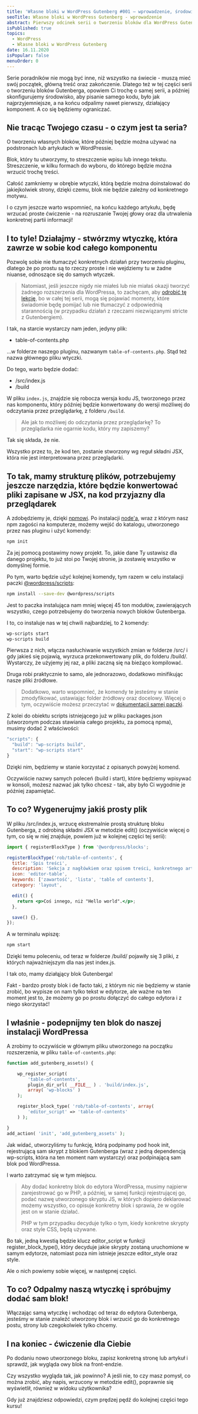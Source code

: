 ```yaml
---
title: 'Własne bloki w WordPress Gutenberg #001 – wprowadzenie, środowisko i pierwszy blok'
seoTitle: Własne bloki w WordPress Gutenberg - wprowadzenie
abstract: Pierwszy odcinek serii o tworzeniu bloków dla WordPress Gutenberga, w którym skonfigurujemy środowisko i stworzymy pierwszy prosty blok.
isPublished: true
topics:
  - WordPress
  - Własne bloki w WordPress Gutenberg
date: 16.11.2020
isPopular: false
menuOrder: 0
---
```


Serie poradników nie mogą być inne, niż wszystko na świecie - muszą mieć swój początek, główną treść oraz zakończenie. Dlatego też w tej części serii o tworzeniu bloków Gutenberga, opowiem Ci trochę o samej serii, a później skonfigurujemy środowisko, aby pisanie samego kodu, było jak najprzyjemniejsze, a na końcu odpalimy nawet pierwszy, działający komponent. A co się będziemy ograniczać.

## Nie tracąc Twojego czasu - o czym jest ta seria?

O tworzeniu własnych bloków, które później będzie można używać na podstronach lub artykułach w WordPressie.

Blok, który tu utworzymy, to streszczenie wpisu lub innego tekstu. Streszczenie, w kilku formach do wyboru, do którego będzie można wrzucić trochę treści.


<VideoInterlude
  id="kS9AEiklL64"
  title="Własne bloki w WordPress Gutenberg #001 - wprowadzenie, środowisko i pierwszy blok"
/>

Całość zamkniemy w obrębie wtyczki, którą będzie można doinstalować do jakiejkolwiek strony, dzięki czemu, blok nie będzie zależny od konkretnego motywu.

I o czym jeszcze warto wspomnieć, na końcu każdego artykułu, będę wrzucać proste ćwiczenie - na rozruszanie Twojej głowy oraz dla utrwalenia konkretnej partii informacji!

## I to tyle! Działajmy - stwórzmy wtyczkę, która zawrze w sobie kod całego komponentu

Pozwolę sobie nie tłumaczyć konkretnych działań przy tworzeniu pluginu, dlatego że po prostu są to rzeczy proste i nie wejdziemy tu w żadne niuanse, odnoszące się do samych wtyczek.

> Natomiast, jeśli jeszcze nigdy nie miałeś lub nie miałaś okazji tworzyć żadnego rozszerzenia dla WordPressa, to zachęcam, aby [odrobić tę lekcję](https://developer.wordpress.org/plugins/intro/), bo w całej tej serii, mogą się pojawiać momenty, które świadomie będę pomijać lub nie tłumaczyć z odpowiednią starannością (w przypadku działań z rzeczami niezwiązanymi stricte z Gutenbergiem).

I tak, na starcie wystarczy nam jeden, jedyny plik:

- table-of-contents.php

...w folderze naszego pluginu, nazwanym `table-of-contents.php`. Stąd też nazwa głównego pliku wtyczki.

Do tego, warto będzie dodać:

- /src/index.js
- /build

W pliku `index.js`, znajdzie się robocza wersja kodu JS, tworzonego przez nas komponentu, który później będzie konwertowany do wersji możliwej do odczytania przez przeglądarkę, z folderu `/build`.

> Ale jak to możliwej do odczytania przez przeglądarkę? To przeglądarka nie ogarnie kodu, który my zapiszemy?

Tak się składa, że nie.

Wszystko przez to, że kod ten, zostanie stworzony wg reguł składni JSX, która nie jest interpretowana przez przeglądarki.

## To tak, mamy strukturę plików, potrzebujemy jeszcze narzędzia, które będzie konwertować pliki zapisane w JSX, na kod przyjazny dla przeglądarek

A zdobędziemy je, dzięki [npmowi](https://www.npmjs.com/). Po instalacji [node'a](https://nodejs.org/en/), wraz z którym nasz npm zagości na komputerze, możemy wejść do katalogu, utworzonego przez nas pluginu i użyć komendy:

```bash
npm init
```

Za jej pomocą postawimy nowy projekt. To, jakie dane Ty ustawisz dla danego projektu, to już stoi po Twojej stronie, ja zostawię wszystko w domyślnej formie.

Po tym, warto będzie użyć kolejnej komendy, tym razem w celu instalacji paczki [@wordpress/scripts](https://www.npmjs.com/package/@wordpress/scripts):

```bash
npm install --save-dev @wordpress/scripts
```

Jest to paczka instalująca nam mniej więcej 45 ton modułów, zawierających wszystko, czego potrzebujemy do tworzenia nowych bloków Gutenberga.

I to, co instaluje nas w tej chwili najbardziej, to 2 komendy:

```bash
wp-scripts start
wp-scripts build
```

Pierwsza z nich, włącza nasłuchiwanie wszystkich zmian w folderze /src/ i gdy jakieś się pojawią, wyrzuca przekonwertowany plik, do folderu /build/. Wystarczy, że użyjemy jej raz, a pliki zaczną się na bieżąco kompilować.

Druga robi praktycznie to samo, ale jednorazowo, dodatkowo minifikując nasze pliki źródłowe.

> Dodatkowo, warto wspomnieć, że komendy te jesteśmy w stanie zmodyfikować, ustawiając folder źródłowy oraz docelowy. Więcej o tym, oczywiście możesz przeczytać w [dokumentacji samej paczki](https://www.npmjs.com/package/@wordpress/scripts).

Z kolei do obiektu scripts istniejącego już w pliku packages.json (utworzonym podczas stawiania całego projektu, za pomocą npma), musimy dodać 2 właściwości:

```jsx
"scripts": {
  "build": "wp-scripts build",
  "start": "wp-scripts start"
}
```

Dzięki nim, będziemy w stanie korzystać z opisanych powyżej komend.

Oczywiście nazwy samych poleceń (build i start), które będziemy wpisywać w konsoli, możesz nazwać jak tylko chcesz - tak, aby było Ci wygodnie je później zapamiętać.

## To co? Wygenerujmy jakiś prosty plik

W pliku /src/index.js, wrzucę ekstremalnie prostą strukturę bloku Gutenberga, z odrobiną składni JSX w metodzie edit() (oczywiście więcej o tym, co się w niej znajduje, powiem już w kolejnej części tej serii):

```jsx
import { registerBlockType } from '@wordpress/blocks';

registerBlockType('rob/table-of-contents', {
  title: 'Spis treści',
  description: 'Sekcja z nagłówkiem oraz spisem treści, konkretnego artykułu',
  icon: 'editor-table',
  keywords: ['zawartość', 'lista', 'table of contents'],
  category: 'layout',

  edit() {
    return <p>Coś innego, niż "Hello world".</p>;
  },

  save() {},
});
```

A w terminalu wpiszę:

```bash
npm start
```

Dzięki temu poleceniu, od teraz w folderze /build/ pojawiły się 3 pliki, z których najważniejszym dla nas jest index.js.

I tak oto, mamy działąjący blok Gutenberga!

Fakt - bardzo prosty blok i de facto taki, z którym nic nie będziemy w stanie zrobić, bo wypisze on nam tylko tekst w edytorze, ale ważne na ten moment jest to, że możemy go po prostu dołączyć do całego edytora i z niego skorzystać!

## I właśnie - podepnijmy ten blok do naszej instalacji WordPressa

A zrobimy to oczywiście w głównym pliku utworzonego na początku rozszerzenia, w pliku `table-of-contents.php`:

```php
function add_gutenberg_assets() {

    wp_register_script(
        'table-of-contents',
        plugin_dir_url( __FILE__ ) . 'build/index.js',
        array( 'wp-blocks' )
    );

    register_block_type( 'rob/table-of-contents', array(
        'editor_script' => 'table-of-contents'
    ) );

}
add_action( 'init', 'add_gutenberg_assets' );
```

Jak widać, utworzyliśmy tu funkcję, którą podpinamy pod hook init, rejestrującą sam skrypt z blokiem Gutenberga (wraz z jedną dependencją wp-scripts, która na ten moment nam wystarczy) oraz podpinającą sam blok pod WordPressa.

I warto zatrzymać się w tym miejscu.

> Aby dodać konkretny blok do edytora WordPressa, musimy najpierw zarejestrować go w PHP, a później, w samej funkcji rejestrującej go, podać nazwę utworzonego skryptu JS, w których dopiero deklarować możemy wszystko, co opisuje konkretny blok i sprawia, że w ogóle jest on w stanie działać.
>
> PHP w tym przypadku decyduje tylko o tym, kiedy konkretne skrypty oraz style CSS, będą używane.

Bo tak, jedną kwestią będzie klucz editor_script w funkcji register_block_type(), który decyduje jakie skrypty zostaną uruchomione w samym edytorze, natomiast poza nim istnieje jeszcze editor_style oraz style.

Ale o nich powiemy sobie więcej, w następnej części.

## To co? Odpalmy naszą wtyczkę i spróbujmy dodać sam blok!

Włączając samą wtyczkę i wchodząc od teraz do edytora Gutenberga, jesteśmy w stanie znaleźć utworzony blok i wrzucić go do konkretnego postu, strony lub czegokolwiek tylko chcemy.

## I na koniec - ćwiczenie dla Ciebie

Po dodaniu nowo utworzonego bloku, zapisz konkretną stronę lub artykuł i sprawdź, jak wygląda owy blok na front-endzie.

Czy wszystko wygląda tak, jak powinno? A jeśli nie, to czy masz pomysł, co można zrobić, aby napis, wrzucony w metodzie edit(), poprawnie się wyświetlił, również w widoku użytkownika?

Gdy już znajdziesz odpowiedzi, czym prędzej pędź do kolejnej części tego kursu!
